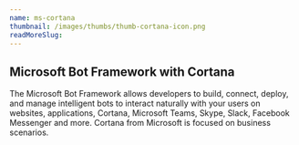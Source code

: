 ```yaml
---
name: ms-cortana
thumbnail: /images/thumbs/thumb-cortana-icon.png
readMoreSlug:
---
```


## Microsoft Bot Framework with Cortana

The Microsoft Bot Framework allows developers to build, connect, deploy, and manage intelligent bots to interact naturally with your users on websites, applications, Cortana, Microsoft Teams, Skype, Slack, Facebook Messenger and more. Cortana from Microsoft is focused on business scenarios.
